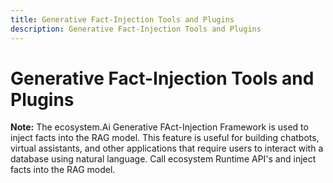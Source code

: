 ```yaml
---
title: Generative Fact-Injection Tools and Plugins
description: Generative Fact-Injection Tools and Plugins
---
```


# Generative Fact-Injection Tools and Plugins

**Note:** The ecosystem.Ai Generative FAct-Injection Framework is used to inject facts into the RAG model. This feature is useful for building chatbots, virtual assistants, and other applications that require users to interact with a database using natural language. Call ecosystem Runtime API's and inject facts into the RAG model.
